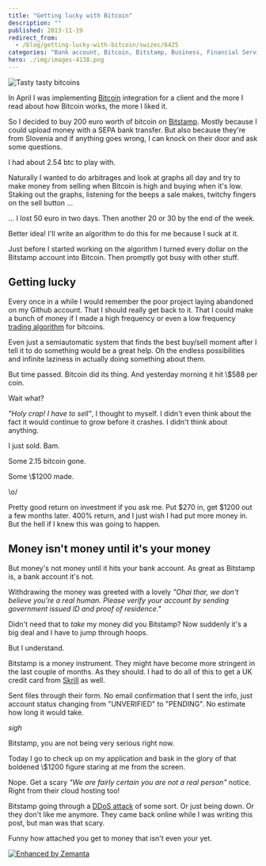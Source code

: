 ```yaml
---
title: "Getting lucky with Bitcoin"
description: ""
published: 2013-11-19
redirect_from:
  - /blog/getting-lucky-with-bitcoin/swizec/6425
categories: "Bank account, Bitcoin, Bitstamp, Business, Financial Services, Slovenia, Travel + Events"
hero: ./img/images-4138.png
---
```


![Tasty tasty bitcoins](./img/images-4138.png "Tasty tasty bitcoins")

In April I was implementing [Bitcoin](http://en.wikipedia.org/wiki/Bitcoin "Bitcoin") integration for a client and the more I read about how Bitcoin works, the more I liked it.

So I decided to buy 200 euro worth of bitcoin on [Bitstamp](http://www.bitstamp.net/ "Bitstamp"). Mostly because I could upload money with a SEPA bank transfer. But also because they're from Slovenia and if anything goes wrong, I can knock on their door and ask some questions.

I had about 2.54 btc to play with.

Naturally I wanted to do arbitrages and look at graphs all day and try to make money from selling when Bitcoin is high and buying when it's low. Staking out the graphs, listening for the beeps a sale makes, twitchy fingers on the sell button ...

... I lost 50 euro in two days. Then another 20 or 30 by the end of the week.

Better idea! I'll write an algorithm to do this for me because I suck at it.

Just before I started working on the algorithm I turned every dollar on the Bitstamp account into Bitcoin. Then promptly got busy with other stuff.

## Getting lucky

Every once in a while I would remember the poor project laying abandoned on my Github account. That I should really get back to it. That I could make a bunch of money if I made a high frequency or even a low frequency [trading algorithm](http://en.wikipedia.org/wiki/Algorithmic_trading "Algorithmic trading") for bitcoins.

Even just a semiautomatic system that finds the best buy/sell moment after I tell it to do something would be a great help. Oh the endless possibilities and infinite laziness in actually doing something about them.

But time passed. Bitcoin did its thing. And yesterday morning it hit \\\$588 per coin.

Wait what?

_"Holy crap! I have to sell"_, I thought to myself. I didn't even think about the fact it would continue to grow before it crashes. I didn't think about anything.

I just sold. Bam.

Some 2.15 bitcoin gone.

Some \\\$1200 made.

\\o/

Pretty good return on investment if you ask me. Put $270 in, get $1200 out a few months later. 400% return, and I just wish I had put more money in. But the hell if I knew this was going to happen.

## Money isn't money until it's your money

But money's not money until it hits your bank account. As great as Bitstamp is, a bank account it's not.

Withdrawing the money was greeted with a lovely _"Ohai thar, we don't believe you're a real human. Please verify your account by sending government issued ID and proof of residence."_

Didn't need that to _take_ my money did you Bitstamp? Now suddenly it's a big deal and I have to jump through hoops.

But I understand.

Bitstamp is a money instrument. They might have become more stringent in the last couple of months. As they should. I had to do all of this to get a UK credit card from [Skrill](http://www.skrill.com/ "Moneybookers") as well.

Sent files through their form. No email confirmation that I sent the info, just account status changing from "UNVERIFIED" to "PENDING". No estimate how long it would take.

_sigh_

Bitstamp, you are not being very serious right now.

Today I go to check up on my application and bask in the glory of that boldened \\\$1200 figure staring at me from the screen.

Nope. Get a scary _"We are fairly certain you are not a real person"_ notice. Right from their cloud hosting too!

Bitstamp going through a [DDoS attack](http://en.wikipedia.org/wiki/Denial-of-service_attack "Denial-of-service attack") of some sort. Or just being down. Or they don't like me anymore. They came back online while I was writing this post, but man was that scary.

Funny how attached you get to money that isn't even your yet.

[![Enhanced by Zemanta](http://img.zemanta.com/zemified_e.png?x-id=0419db4e-9609-4f13-a0a4-4786ce876c0a)](http://www.zemanta.com/?px "Enhanced by Zemanta")
